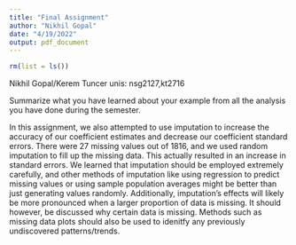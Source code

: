 ```yaml
---
title: "Final Assignment"
author: "Nikhil Gopal"
date: "4/19/2022"
output: pdf_document
---
```


```r
rm(list = ls())
```

Nikhil Gopal/Kerem Tuncer
unis: nsg2127,kt2716

Summarize what you have learned about your example from all the analysis you have done during the semester.


In this assignment, we also attempted to use imputation to increase the accuracy of our coefficient estimates and decrease our coefficient standard errors. There were 27 missing values out of 1816, and we used random imputation to fill up the missing data. This actually resulted in an increase in standard errors. We learned that imputation should be employed extremely carefully, and other methods of imputation like using regression to predict missing values or using sample population averages might be better than just generating values randomly. Additionally, imputation's effects will likely be more pronounced when a larger proportion of data is missing. It should however, be discussed why certain data is missing. Methods such as missing data plots should also be used to idenitfy any previously undiscovered patterns/trends.